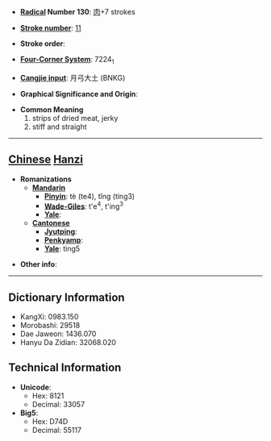 * '''[[Wiktionary:Chinese radical index| Radical]] Number 130''': [[Wiktionary:Chinese radical index 肉|肉]]+7 strokes

* '''[[Wiktionary:Chinese total strokes index|Stroke number]]''': [[Wiktionary:Chinese total strokes index 11|11]]

* '''Stroke order''': 

* '''[[Wiktionary:Chinese four corner index|Four-Corner System]]''': 7224<sub>1</sub>

* '''[[Wiktionary:Chinese Cangjie index|Cangjie input]]''': 月弓大土 (BNKG)

* '''Graphical Significance and Origin''': 

* '''Common Meaning'''
*#strips of dried meat, jerky
*# stiff and straight


----

== [[Chinese]] [[Hanzi]] ==

* '''Romanizations'''
** '''[[Mandarin]]'''
*** '''[[Pinyin]]''': tè (te4), tǐng (ting3)
*** '''[[Wade-Giles]]''': t'e<sup>4</sup>, t'ing<sup>3</sup>
*** '''[[Yale]]''': 
** '''[[Cantonese]]'''
*** '''[[Jyutping]]''':
*** '''[[Penkyamp]]''': 
*** '''[[Yale]]''': ting5

* '''Other info''': 

----

== Dictionary Information ==

* KangXi: 0983.150
* Morobashi: 29518
* Dae Jaweon: 1436.070
* Hanyu Da Zidian: 32068.020

== Technical Information ==

* '''Unicode''':
** Hex: 8121
** Decimal: 33057
* '''Big5''':
** Hex: D74D
** Decimal: 55117